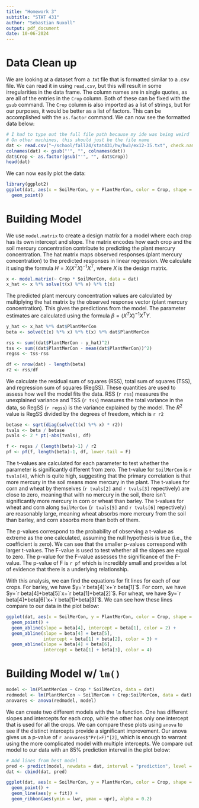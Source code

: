 ```yaml
---
title: "Homework 3"
subtitle: "STAT 431"
author: "Sebastian Nuxoll"
output: pdf_document
date: 10-06-2024
---
```

# Data Clean up

We are looking at a dataset from a .txt file that is formatted similar to a .csv file. We can read it in using `read.csv`, but this will result in some irregularities in the data frame. The column names are in single quotes, as are all of the entries in the `Crop` column. Both of these can be fixed with the `gsub` command. The `Crop` column is also imported as a list of strings, but for our purposes, it would be better as a list of factors. This can be accomplished with the `as.factor` command. We can now see the formatted data below:

```r
# I had to type out the full file path because my ide was being weird
# On other machines, this should just be the file name
dat <- read.csv("~/school/fall24/stat431/hw/hw3/ex12-35.txt", check.names = F)
colnames(dat) <- gsub("'", "", colnames(dat))
dat$Crop <- as.factor(gsub("'", "", dat$Crop))
head(dat)
```

We can now easily plot the data:

```r
library(ggplot2)
ggplot(dat, aes(x = SoilMerCon, y = PlantMerCon, color = Crop, shape = Crop)) +
  geom_point()
```

# Building Model

We use `model.matrix` to create a design matrix for a model where each crop has its own intercept and slope. The matrix encodes how each crop and the soil mercury concentration contribute to predicting the plant mercury concentration. The hat matrix maps observed responses (plant mercury concentration) to the predicted responses in linear regression. We calculate it using the formula $H=X(X^TX)^{-1}X^T$, where $X$ is the design matrix.

```r
x <- model.matrix(~ Crop * SoilMerCon, data = dat)
x_hat <- x %*% solve(t(x) %*% x) %*% t(x)
```

The predicted plant mercury concentration values are calculated by multiplying the hat matrix by the observed response vector (plant mercury concentration). This gives the predictions from the model. The parameter estimates are calculated using the formula $\beta=(X^TX)^{-1}X^TY$.

```r
y_hat <- x_hat %*% dat$PlantMerCon
beta <- solve(t(x) %*% x) %*% t(x) %*% dat$PlantMerCon
```

```r
rss <- sum((dat$PlantMerCon - y_hat)^2)
tss <- sum((dat$PlantMerCon - mean(dat$PlantMerCon))^2)
regss <- tss-rss

df <- nrow(dat) - length(beta)
r2 <- rss/df
```

We calculate the residual sum of squares (RSS), total sum of squares (TSS), and regression sum of squares (RegSS). These quantities are used to assess how well the model fits the data. RSS (`r rss`) measures the unexplained variance and TSS (`r tss`) measures the total variance in the data, so RegSS (`r regss`) is the variance explained by the model. The $R^2$ value is RegSS divided by the degrees of freedom, which is `r r2`

```r
betase <- sqrt(diag(solve(t(x) %*% x) * r2))
tvals <- beta / betase
pvals <- 2 * pt(-abs(tvals), df)

f <- regss / (length(beta)-1) / r2
pf <- pf(f, length(beta)-1, df, lower.tail = F)
```

The t-values are calculated for each parameter to test whether the parameter is significantly different from zero. The t-value for `SoilMerCon` is `r tvals[4]`, which is quite high, suggesting that the primary correlation is that more mercury in the soil means more mercury in the plant. The t-values for corn and wheat by themselves (`r tvals[2]` and `r tvals[3]` repectively) are close to zero, meaning that with no mercury in the soil, there isn't significantly more mercury in corn or wheat than barley. The t-values for wheat and corn along `SoilMerCon` (`r tvals[5]` and `r tvals[6]` repectively) are reasonably large, meaning wheat absorbs more mercury from the soil than barley, and corn absorbs more than both of them.

The p-values correspond to the probability of observing a t-value as extreme as the one calculated, assuming the null hypothesis is true (i.e., the coefficient is zero). We can see that the smaller p-values correspond with larger t-values. The F-value is used to test whether all the slopes  are equal to zero. The p-value for the F-value assesses the significance of the F-value. The p-value of F is `r pf` which is incredibly small and provides a lot of evidence that there is a underlying relationship.

With this analysis, we can find the equations for fit lines for each of our crops. For barley, we have $y=`r beta[4]`x+`r beta[1]`$. For corn, we have $y=`r beta[4]+beta[5]`x+`r beta[1]+beta[2]`$. For wheat, we have $y=`r beta[4]+beta[6]`x+`r beta[1]+beta[3]`$. We can see how these lines compare to our data in the plot below:

```r
ggplot(dat, aes(x = SoilMerCon, y = PlantMerCon, color = Crop, shape = Crop)) +
  geom_point() +
  geom_abline(slope = beta[4], intercept = beta[1], color = 2) +
  geom_abline(slope = beta[4] + beta[5],
              intercept = beta[1] + beta[2], color = 3) +
  geom_abline(slope = beta[4] + beta[6],
              intercept = beta[1] + beta[3], color = 4)
```

# Building Model w/ `lm()`

```r
model <- lm(PlantMerCon ~ Crop * SoilMerCon, data = dat)
redmodel <- lm(PlantMerCon ~ SoilMerCon + Crop:SoilMerCon, data = dat)
anovares <- anova(redmodel, model)
```

We can create two different models with the `lm` function. One has different slopes and intercepts for each crop, while the other has only one intercept that is used for all the crops. We can compare these plots using `anova` to see if the distinct intercepts provide a significant improvement. Our anova gives us a p-value of `r anovares$"Pr(>F)"[2]`, which is enough to warrant using the more complicated model with multiple intercepts. We compare out model to our data with an 85% prediction interval in the plot below:

```r
# Add lines from best model
pred <- predict(model, newdata = dat, interval = "prediction", level = 0.85)
dat <- cbind(dat, pred)

ggplot(dat, aes(x = SoilMerCon, y = PlantMerCon, color = Crop, shape = Crop)) +
  geom_point() +
  geom_line(aes(y = fit)) +
  geom_ribbon(aes(ymin = lwr, ymax = upr), alpha = 0.2)
```
